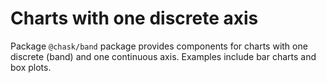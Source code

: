 
<Meta title="Addons/Band/Overview" />

# Charts with one discrete axis

Package `@chask/band` package provides components for charts with one discrete (band) and one continuous axis. Examples include bar charts and box plots.
